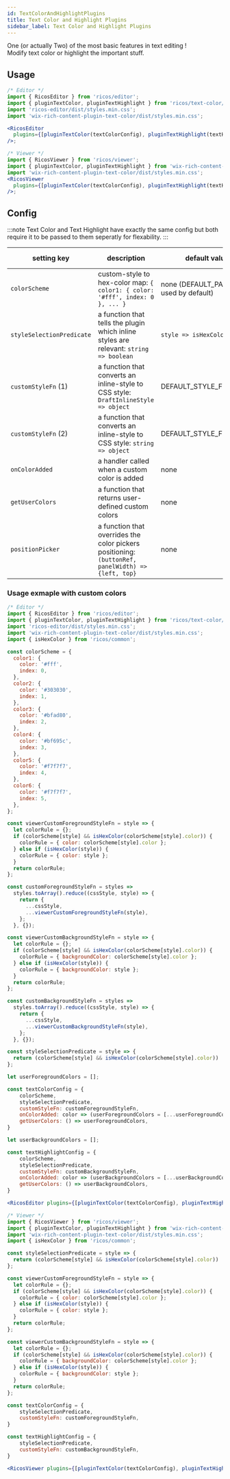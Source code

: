 ```yaml
---
id: TextColorAndHighlightPlugins
title: Text Color and Highlight Plugins
sidebar_label: Text Color and Highlight Plugins
---
```



One (or actually Two) of the most basic features in text editing ! <br />
Modify text color or highlight the important stuff.

<div className="card">
  <RicosEditorWithMobile
    plugins={[pluginTextColor(), pluginTextHighlight()]}
    content={createContent('Color & Highlight text as you please !')}
    placeholder={'Type here!'}
  />
</div>

## Usage

```jsx
/* Editor */
import { RicosEditor } from 'ricos/editor';
import { pluginTextColor, pluginTextHighlight } from 'ricos/text-color/editor';
import 'ricos-editor/dist/styles.min.css';
import 'wix-rich-content-plugin-text-color/dist/styles.min.css';

<RicosEditor
  plugins={[pluginTextColor(textColorConfig), pluginTextHighlight(textHighlightConfig)]}
/>;

/* Viewer */
import { RicosViewer } from 'ricos/viewer';
import { pluginTextColor, pluginTextHighlight } from 'wix-rich-content-plugin-text-color/viewer';
import 'wix-rich-content-plugin-text-color/dist/styles.min.css';
<RicosViewer
  plugins={[pluginTextColor(textColorConfig), pluginTextHighlight(textHighlightConfig)]}
/>;
```

## Config

:::note
Text Color and Text Highlight have exactly the same config but both require it to be passed to them seperatly for flexability.
:::

| setting key               | description                                                                                       | default value                             | is required? | editor/viewer config |
| ------------------------- | ------------------------------------------------------------------------------------------------- | ----------------------------------------- | ------------ | -------------------- |
| `colorScheme`             | custom-style to hex-color map: `{ color1: { color: '#fff', index: 0 }, ... }`                     | none (DEFAULT_PALETTE is used by default) | No           | editor               |
| `styleSelectionPredicate` | a function that tells the plugin which inline styles are relevant: `string => boolean`            | `style => isHexColor(style)`              | No           | both                 |
| `customStyleFn` (1)       | a function that converts an inline-style to CSS style: `DraftInlineStyle => object`               | DEFAULT_STYLE_FN_DRAFT                    | No           | editor               |
| `customStyleFn` (2)       | a function that converts an inline-style to CSS style: `string => object`                         | DEFAULT_STYLE_FN                          | No           | viewer               |
| `onColorAdded`            | a handler called when a custom color is added                                                     | none                                      | No           | editor               |
| `getUserColors`           | a function that returns user-defined custom colors                                                | none                                      | No           | editor               |
| `positionPicker`          | a function that overrides the color pickers positioning: `(buttonRef, panelWidth) => {left, top}` | none                                      | No           | editor               |

### Usage exmaple with custom colors

```jsx
/* Editor */
import { RicosEditor } from 'ricos/editor';
import { pluginTextColor, pluginTextHighlight } from 'ricos/text-color/editor';
import 'ricos-editor/dist/styles.min.css';
import 'wix-rich-content-plugin-text-color/dist/styles.min.css';
import { isHexColor } from 'ricos/common';

const colorScheme = {
  color1: {
    color: '#fff',
    index: 0,
  },
  color2: {
    color: '#303030',
    index: 1,
  },
  color3: {
    color: '#bfad80',
    index: 2,
  },
  color4: {
    color: '#bf695c',
    index: 3,
  },
  color5: {
    color: '#f7f7f7',
    index: 4,
  },
  color6: {
    color: '#f7f7f7',
    index: 5,
  },
};

const viewerCustomForegroundStyleFn = style => {
  let colorRule = {};
  if (colorScheme[style] && isHexColor(colorScheme[style].color)) {
    colorRule = { color: colorScheme[style].color };
  } else if (isHexColor(style)) {
    colorRule = { color: style };
  }
  return colorRule;
};

const customForegroundStyleFn = styles =>
  styles.toArray().reduce((cssStyle, style) => {
    return {
      ...cssStyle,
      ...viewerCustomForegroundStyleFn(style),
    };
  }, {});

const viewerCustomBackgroundStyleFn = style => {
  let colorRule = {};
  if (colorScheme[style] && isHexColor(colorScheme[style].color)) {
    colorRule = { backgroundColor: colorScheme[style].color };
  } else if (isHexColor(style)) {
    colorRule = { backgroundColor: style };
  }
  return colorRule;
};

const customBackgroundStyleFn = styles =>
  styles.toArray().reduce((cssStyle, style) => {
    return {
      ...cssStyle,
      ...viewerCustomBackgroundStyleFn(style),
    };
  }, {});

const styleSelectionPredicate = style => {
  return (colorScheme[style] && isHexColor(colorScheme[style].color)) || isHexColor(style);
};

let userForegroundColors = [];

const textColorConfig = {
    colorScheme,
    styleSelectionPredicate,
    customStyleFn: customForegroundStyleFn,
    onColorAdded: color => (userForegroundColors = [...userForegroundColors, color]),
    getUserColors: () => userForegroundColors,
}

let userBackgroundColors = [];

const textHighlightConfig = {
    colorScheme,
    styleSelectionPredicate,
    customStyleFn: customBackgroundStyleFn,
    onColorAdded: color => (userBackgroundColors = [...userBackgroundColors, color]),
    getUserColors: () => userBackgroundColors,
}

<RicosEditor plugins={[pluginTextColor(textColorConfig), pluginTextHighlight(textHighlightConfig)]} />;

/* Viewer */
import { RicosViewer } from 'ricos/viewer';
import { pluginTextColor, pluginTextHighlight } from 'wix-rich-content-plugin-text-color/viewer';
import 'wix-rich-content-plugin-text-color/dist/styles.min.css';
import { isHexColor } from 'ricos/common';

const styleSelectionPredicate = style => {
  return (colorScheme[style] && isHexColor(colorScheme[style].color)) || isHexColor(style);
};

const viewerCustomForegroundStyleFn = style => {
  let colorRule = {};
  if (colorScheme[style] && isHexColor(colorScheme[style].color)) {
    colorRule = { color: colorScheme[style].color };
  } else if (isHexColor(style)) {
    colorRule = { color: style };
  }
  return colorRule;
};

const viewerCustomBackgroundStyleFn = style => {
  let colorRule = {};
  if (colorScheme[style] && isHexColor(colorScheme[style].color)) {
    colorRule = { backgroundColor: colorScheme[style].color };
  } else if (isHexColor(style)) {
    colorRule = { backgroundColor: style };
  }
  return colorRule;
};

const textColorConfig = {
    styleSelectionPredicate,
    customStyleFn: customForegroundStyleFn,
}

const textHighlightConfig = {
    styleSelectionPredicate,
    customStyleFn: customBackgroundStyleFn,
}

<RicosViewer plugins={[pluginTextColor(textColorConfig), pluginTextHighlight(textHighlightConfig)]} />;
```

<br />
